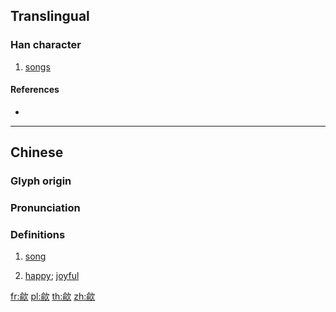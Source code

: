 {{character info/new}}
==Translingual==

===Han character===
{{Han char|rn=76|rad=欠|as=09|sn=13|four=87280|canj=ONNO|ids=⿰俞欠}}

# [[song]]s

====References====
* {{Han ref|kx=0570.170|dkj=16143|hdz=32146.070|uh=6B48|ud=27464|bh=DDF9|bd=56825}}

----

==Chinese==
{{zh-forms}}

===Glyph origin===
{{Han etym}}

===Pronunciation===
{{zh-pron
|m=yú
|c=jyu4
|mc=y
|oc=y
|ma=
|cat=n
}}

===Definitions===
{{zh-hanzi}}

# {{lb|zh|literary}} [[song]]
# {{lb|zh|literary}} [[happy]]; [[joyful]]

[[fr:歈]]
[[pl:歈]]
[[th:歈]]
[[zh:歈]]